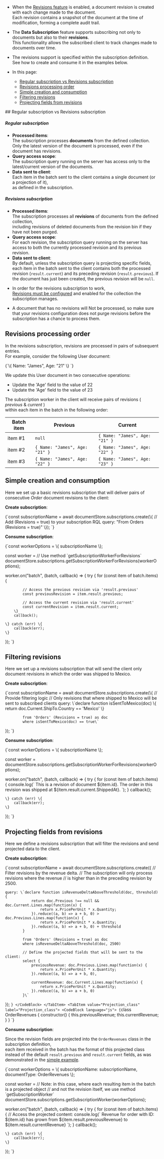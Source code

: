 
<Admonition type="note" title="">

* When the [Revisions feature](../../../document-extensions/revisions/overview.mdx) is enabled, a document revision is created with each change made to the document.  
  Each revision contains a snapshot of the document at the time of modification, forming a complete audit trail.
  
* The **Data Subscription** feature supports subscribing not only to documents but also to their **revisions**.  
  This functionality allows the subscribed client to track changes made to documents over time.
 
* The revisions support is specified within the subscription definition.  
  See how to create and consume it in the examples below.

* In this page:  
  * [Regular subscription vs Revisions subscription](../../../client-api/data-subscriptions/advanced-topics/subscription-with-revisioning.mdx#regular-subscription-vs-revisions-subscription)
  * [Revisions processing order](../../../client-api/data-subscriptions/advanced-topics/subscription-with-revisioning.mdx#revisions-processing-order)  
  * [Simple creation and consumption](../../../client-api/data-subscriptions/advanced-topics/subscription-with-revisioning.mdx#simple-creation-and-consumption)   
  * [Filtering revisions](../../../client-api/data-subscriptions/advanced-topics/subscription-with-revisioning.mdx#filtering-revisions)
  * [Projecting fields from revisions](../../../client-api/data-subscriptions/advanced-topics/subscription-with-revisioning.mdx#projecting-fields-from-revisions)

</Admonition>
## Regular subscription vs Revisions subscription

<Admonition type="note" title="">

##### Regular subscription
* **Processed items**:  
  The subscription processes **documents** from the defined collection.  
  Only the latest version of the document is processed, even if the document has revisions.
* **Query access scope**:  
  The subscription query running on the server has access only to the latest/current version of the documents.
* **Data sent to client**:   
  Each item in the batch sent to the client contains a single document (or a projection of it),   
  as defined in the subscription.

</Admonition>
<Admonition type="note" title="">

##### Revisions subscription
* **Processed items**:   
  The subscription processes all **revisions** of documents from the defined collection,  
  including revisions of deleted documents from the revision bin if they have not been purged.
* **Query access scope**:  
  For each revision, the subscription query running on the server has access to both the currently processed revision and its previous revision.
* **Data sent to client**:  
  By default, unless the subscription query is projecting specific fields,
  each item in the batch sent to the client contains both the processed revision (`result.current`) and its preceding revision (`result.previous`).
  If the document has just been created, the previous revision will be `null`. 
<Admonition type="warning" title="">

* In order for the revisions subscription to work,  
  [Revisions must be configured](../../../document-extensions/revisions/overview.mdx#defining-a-revisions-configuration) and enabled for the collection the subscription manages.

* A document that has no revisions will Not be processed,
  so make sure that your revisions configuration does not purge revisions before the subscription has a chance to process them.

</Admonition>

</Admonition>


## Revisions processing order

In the revisions subscription, revisions are processed in pairs of subsequent entries.  
For example, consider the following User document:  

<TabItem value="json" label="json">
<CodeBlock language="json">
{`\{
    Name: "James",
    Age: "21"
\}
`}
</CodeBlock>
</TabItem>
 
We update this User document in two consecutive operations:  

* Update the 'Age' field to the value of 22  
* Update the 'Age' field to the value of 23  

The subscription worker in the client will receive pairs of revisions ( _previous_ & _current_ )  
within each item in the batch in the following order:  

| Batch item | Previous                       | Current                        |
|------------|--------------------------------|--------------------------------| 
| item #1    | `null`                         | `{ Name: "James", Age: "21" }` |
| item #2    | `{ Name: "James", Age: "21" }` | `{ Name: "James", Age: "22" }` |
| item #3    | `{ Name: "James", Age: "22" }` | `{ Name: "James", Age: "23" }` |
 


## Simple creation and consumption

Here we set up a basic revisions subscription that will deliver pairs of consecutive _Order_ document revisions to the client:

**Create subscription**:

<TabItem value="revisions_1" label="revisions_1">
<CodeBlock language="js">
{`const subscriptionName = await documentStore.subscriptions.create(\{
    // Add (Revisions = true) to your subscription RQL
    query: "From Orders (Revisions = true)"
\});
`}
</CodeBlock>
</TabItem>

**Consume subscription**:

<TabItem value="revisions_2" label="revisions_2">
<CodeBlock language="js">
{`const workerOptions = \{ subscriptionName \};

const worker = 
    // Use method \`getSubscriptionWorkerForRevisions\`
    documentStore.subscriptions.getSubscriptionWorkerForRevisions(workerOptions);

worker.on("batch", (batch, callback) => \{
    try \{
        for (const item of batch.items) \{

            // Access the previous revision via 'result.previous'
            const previousRevision = item.result.previous;

            // Access the current revision via 'result.current'
            const currentRevision = item.result.current;
        \}
        callback();
        
    \} catch (err) \{
        callback(err);
    \}
\});
`}
</CodeBlock>
</TabItem>



## Filtering revisions

Here we set up a revisions subscription that will send the client only document revisions in which the order was shipped to Mexico.

**Create subscription**:

<TabItem value="revisions_3" label="revisions_3">
<CodeBlock language="js">
{`const subscriptionName = await documentStore.subscriptions.create(\{
    // Provide filtering logic
    // Only revisions that where shipped to Mexico will be sent to subscribed clients
    query: \`declare function isSentToMexico(doc) \{ 
                return doc.Current.ShipTo.Country == 'Mexico'
            \}

            from 'Orders' (Revisions = true) as doc
            where isSentToMexico(doc) == true\`
\});
`}
</CodeBlock>
</TabItem>

**Consume subscription**:

<TabItem value="revisions_4" label="revisions_4">
<CodeBlock language="js">
{`const workerOptions = \{ subscriptionName \};

const worker =
    documentStore.subscriptions.getSubscriptionWorkerForRevisions(workerOptions);

worker.on("batch", (batch, callback) => \{
    try \{
        for (const item of batch.items) \{
            console.log(\`
                This is a revision of document $\{item.id\}.
                The order in this revision was shipped at $\{item.result.current.ShippedAt\}.
            \`);
        \}
        callback();

    \} catch (err) \{
        callback(err);
    \}
\});
`}
</CodeBlock>
</TabItem>



## Projecting fields from revisions

Here we define a revisions subscription that will filter the revisions and send projected data to the client.

**Create subscription**:

<Tabs groupId='languageSyntax'>
<TabItem value="Subscription_definition" label="Subscription_definition">
<CodeBlock language="js">
{`const subscriptionName = await documentStore.subscriptions.create({
    // Filter revisions by the revenue delta.
    // The subscription will only process revisions where the revenue
    // is higher than in the preceding revision by 2500.
    
    query: \`declare function isRevenueDeltaAboveThreshold(doc, threshold) { 
                return doc.Previous !== null && doc.Current.Lines.map(function(x) {
                    return x.PricePerUnit * x.Quantity;
                }).reduce((a, b) => a + b, 0) > doc.Previous.Lines.map(function(x) { 
                    return x.PricePerUnit * x.Quantity;
                }).reduce((a, b) => a + b, 0) + threshold
            }

            from 'Orders' (Revisions = true) as doc
            where isRevenueDeltaAboveThreshold(doc, 2500)

            // Define the projected fields that will be sent to the client:
            select {
                previousRevenue: doc.Previous.Lines.map(function(x) {
                    return x.PricePerUnit * x.Quantity;
                }).reduce((a, b) => a + b, 0),
      
                currentRevenue: doc.Current.Lines.map(function(x) {
                    return x.PricePerUnit * x.Quantity;
                }).reduce((a, b) => a + b, 0)
            }\`
});
`}
</CodeBlock>
</TabItem>
<TabItem value="Projection_class" label="Projection_class">
<CodeBlock language="js">
{`class OrderRevenues {
    constructor() {
        this.previousRevenue;
        this.currentRevenue;
    }
}
`}
</CodeBlock>
</TabItem>
</Tabs>

**Consume subscription**:

Since the revision fields are projected into the `OrderRevenues` class in the subscription definition,  
each item received in the batch has the format of this projected class instead of the default `result.previous` and `result.current` fields,
as was demonstrated in the [simple example](../../../client-api/data-subscriptions/advanced-topics/subscription-with-revisioning.mdx#simple-creation-and-consumption).

<TabItem value="revisions_6" label="revisions_6">
<CodeBlock language="js">
{`const workerOptions = \{ 
    subscriptionName: subscriptionName,
    documentType: OrderRevenues
\};

const worker =
    // Note: in this case, where each resulting item in the batch is a projected object
    // and not the revision itself, we use method \`getSubscriptionWorker\`
    documentStore.subscriptions.getSubscriptionWorker(workerOptions);

worker.on("batch", (batch, callback) => \{
    try \{
        for (const item of batch.items) \{
            // Access the projected content:
            console.log(\`
                Revenue for order with ID: $\{item.id\}
                has grown from $\{item.result.previousRevenue\}
                to $\{item.result.currentRevenue\}
            \`);
        \}
        callback();

    \} catch (err) \{
        callback(err);
    \}
\});
`}
</CodeBlock>
</TabItem>




